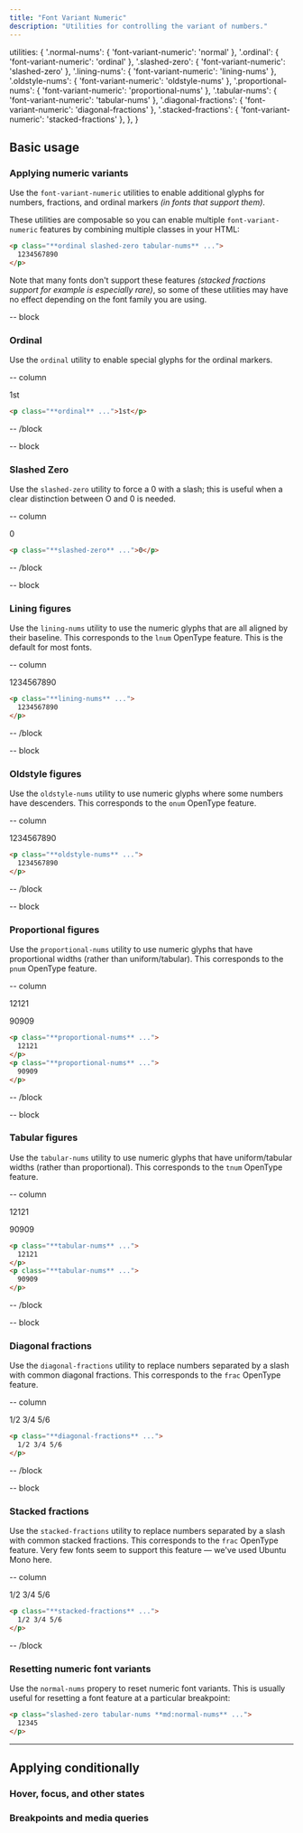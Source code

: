 ```yaml
---
title: "Font Variant Numeric"
description: "Utilities for controlling the variant of numbers."
---
```



  utilities: {
    '.normal-nums': { 'font-variant-numeric': 'normal' },
    '.ordinal': { 'font-variant-numeric': 'ordinal' },
    '.slashed-zero': { 'font-variant-numeric': 'slashed-zero' },
    '.lining-nums': { 'font-variant-numeric': 'lining-nums' },
    '.oldstyle-nums': { 'font-variant-numeric': 'oldstyle-nums' },
    '.proportional-nums': { 'font-variant-numeric': 'proportional-nums' },
    '.tabular-nums': { 'font-variant-numeric': 'tabular-nums' },
    '.diagonal-fractions': { 'font-variant-numeric': 'diagonal-fractions' },
    '.stacked-fractions': { 'font-variant-numeric': 'stacked-fractions' },
  },
}

## Basic usage

### Applying numeric variants

Use the `font-variant-numeric` utilities to enable additional glyphs for numbers, fractions, and ordinal markers *(in fonts that support them)*.

These utilities are composable so you can enable multiple `font-variant-numeric` features by combining multiple classes in your HTML:

```html
<p class="**ordinal slashed-zero tabular-nums** ...">
  1234567890
</p>
```

Note that many fonts don't support these features *(stacked fractions support for example is especially rare)*, so some of these utilities may have no effect depending on the font family you are using.

-- block

### Ordinal

Use the `ordinal` utility to enable special glyphs for the ordinal markers.

-- column

<Example>
  <p class="font-source ordinal text-center text-gray-700 text-lg">1st</p>
</Example>

```html
<p class="**ordinal** ...">1st</p>
```

-- /block

-- block

### Slashed Zero

Use the `slashed-zero` utility to force a 0 with a slash; this is useful when a clear distinction between O and 0 is needed.

-- column

<Example>
  <p class="font-source slashed-zero text-center text-gray-700 text-lg">0</p>
</Example>

```html
<p class="**slashed-zero** ...">0</p>
```

-- /block

-- block

### Lining figures

Use the `lining-nums` utility to use the numeric glyphs that are all aligned by their baseline. This corresponds to the `lnum` OpenType feature. This is the default for most fonts.

-- column

<Example>
  <p class="font-source lining-nums text-center text-gray-700 text-lg">1234567890</p>
</Example>

```html
<p class="**lining-nums** ...">
  1234567890
</p>
```

-- /block

-- block

### Oldstyle figures

Use the `oldstyle-nums` utility to use numeric glyphs where some numbers have descenders. This corresponds to the `onum` OpenType feature.

-- column

<Example>
  <p class="font-source oldstyle-nums text-center text-gray-700 text-lg">1234567890</p>
</Example>

```html
<p class="**oldstyle-nums** ...">
  1234567890
</p>
```

-- /block

-- block

### Proportional figures

Use the `proportional-nums` utility to use numeric glyphs that have proportional widths (rather than uniform/tabular). This corresponds to the `pnum` OpenType feature.

-- column

<Example>
  <div class="max-w-sm text-right">
    <p class="font-source proportional-nums text-gray-700 text-lg">12121</p>
    <p class="font-source proportional-nums text-gray-700 text-lg">90909</p>
  </div>
</Example>

```html
<p class="**proportional-nums** ...">
  12121
</p>
<p class="**proportional-nums** ...">
  90909
</p>
```

-- /block

-- block

### Tabular figures

Use the `tabular-nums` utility to use numeric glyphs that have uniform/tabular widths (rather than proportional). This corresponds to the `tnum` OpenType feature.

-- column

<Example>
  <div class="max-w-sm text-right">
    <p class="font-source tabular-nums text-gray-700 text-lg">12121</p>
    <p class="font-source tabular-nums text-gray-700 text-lg">90909</p>
  </div>
</Example>

```html
<p class="**tabular-nums** ...">
  12121
</p>
<p class="**tabular-nums** ...">
  90909
</p>
```

-- /block

-- block

### Diagonal fractions

Use the `diagonal-fractions` utility to replace numbers separated by a slash with common diagonal fractions. This corresponds to the `frac` OpenType feature.

-- column

<Example>
  <p class="font-source diagonal-fractions text-center text-gray-700 text-lg">1/2 3/4 5/6</p>
</Example>

```html
<p class="**diagonal-fractions** ...">
  1/2 3/4 5/6
</p>
```

-- /block

-- block

### Stacked fractions

Use the `stacked-fractions` utility to replace numbers separated by a slash with common stacked fractions. This corresponds to the `frac` OpenType feature. Very few fonts seem to support this feature — we've used Ubuntu Mono here.

-- column

<Example>
  <p class="font-ubuntu-mono stacked-fractions text-center text-gray-700 text-lg">1/2 3/4 5/6</p>
</Example>

```html
<p class="**stacked-fractions** ...">
  1/2 3/4 5/6
</p>
```

-- /block

### Resetting numeric font variants

Use the `normal-nums` propery to reset numeric font variants. This is usually useful for resetting a font feature at a particular breakpoint:

```html
<p class="slashed-zero tabular-nums **md:normal-nums** ...">
  12345
</p>
```

---

## <Heading ignore>Applying conditionally</Heading>

### <Heading ignore>Hover, focus, and other states</Heading>

<HoverFocusAndOtherStates defaultClass="proportional-nums" featuredClass="tabular-nums" element="p"  />

### <Heading ignore>Breakpoints and media queries</Heading>

<BreakpointsAndMediaQueries defaultClass="proportional-nums" featuredClass="tabular-nums" element="p"  />
